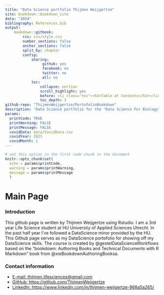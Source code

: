 ```yaml
---
title: "Data Science portfolio Thijmen Weijgertze"
site: bookdown::bookdown_site
data: "2024"
bibliography: References.bib
output: 
    bookdown::gitbook:
        css: css/style.css
        number_sections: false
        anchor_sections: false
        split_by: chapter
        config:
            sharing:
                 github: yes
                 facebook: no
                 twitter: no
                 all: no
            toc:
                collapse: section
                scroll_highlight: yes
                before: <li class="toc"><h2>Table of Contents</h2></li>
                toc_depth: 3
github-repo: "ThijmenWeijgertze/PortofolioBookdown"
description: 'Data Science portfolio for the "Data Science For Biology" course given by the "HU University of Applied Sciences Utrecht written by Thijmen Weijgertze"'
params:
  printCode: TRUE
  printWarning: FALSE
  printMessage: FALSE
  covidData: data/CovidData.csv
  covidYear: 2021
  covidMonth: 1
---
```


```r
# set this option in the first code chunk in the document
knitr::opts_chunk$set(
  echo = params$printCode,
  warning = params$printWarning,
  message = params$printMessage
  )
```

# Main Page 

### Introduction 

<p class="justify">This github page is written by Thijmen Weijgertze using Rstudio. I am a 3rd year Life Science student at HU University of Applied Sciences Utrecht. In the past half year I've followed a DataScience minor provided by the HU. This Github page serves as my DataScience portofolio for showing off my DataScience skills. The course is created by @gestelDataScienceWorkflows based on the "bookdown: Authoring Books and Technical Documents with R Markdown" book from @xieBookdownAuthoringBooksa.</p>

### Contact information {-}

- [E-mail: thijmen.lifesciences@gmail.com](thijmen.lifesciences@gmail.com)
- [GitHub: https://github.com/ThijmenWeijgertze](https://github.com/ThijmenWeijgertze)
- [LinkedIn: https://www.linkedin.com/in/thijmen-weijgertze-968a5a265/](https://www.linkedin.com/in/thijmen-weijgertze-968a5a265/)
